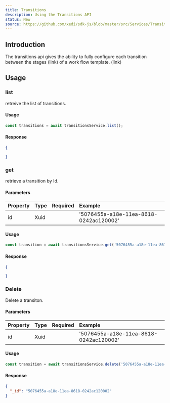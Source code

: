 ```yaml
---
title: Transitions
description: Using the Transitions API
status: New
source: https://github.com/xedi/sdk-js/blob/master/src/Services/Transitions.ts
---
```


## Introduction

The transitions api gives the ability to fully configure each transition between the stages (link) of a work flow template. (link)

## Usage

### list

retreive the list of transitions.

#### Usage 

``` javascript
const transitions = await transitionsService.list();
```

#### Response

``` json
{

}
```

### get

retrieve a transition by Id.

#### Parameters

| Property | Type | Required | Example |
| :-- | :-- | :-: | :-- |
| id | Xuid | <CheckIcon color="green.5"/> | '5076455a-a18e-11ea-8618-0242ac120002' |

#### Usage 

``` javascript
const transition = await transitionsService.get('5076455a-a18e-11ea-8618-0242ac120002');
```

#### Response

``` json
{

}
```

### Delete

Delete a transiton.

#### Parameters

| Property | Type | Required | Example |
| :-- | :-- | :-: | :-- |
| id | Xuid | <CheckIcon color="green.5"/> | '5076455a-a18e-11ea-8618-0242ac120002' |

#### Usage 

``` javascript
const transition = await transitionsService.delete('5076455a-a18e-11ea-8618-0242ac120002');
```

#### Response

``` json
{
  "_id": "5076455a-a18e-11ea-8618-0242ac120002"  
}
```